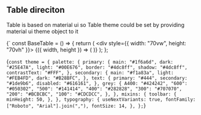 ## Table direciton

Table is based on material ui so Table theme could be set by providing material ui theme object to it


<MaterialTheme />


<SyntaxHighlighter>{`
const BaseTable = () => {
  return (
    <div style={{ width: "70vw", height: "70vh" }}>
      <AutoSizer>
        {({ width, height }) => (
          <HesabaVirtualTable
            height={height}
            width={width}
            columns={simpleSchemaColumns}
            rows={simpleRows}
            theme={theme}
          />
        )}
      </AutoSizer>
    </div>
  );
};

<SyntaxHighlighter>{`
  const theme = {
  palette: {
    primary: {
      main: "#1f6a6d",
      dark: "#25E47A",
      light: "#00E676",
      border: "#4dc8ff",
      shadow: "#4dc8ff",
      contrastText: "#FFF",
    },
    secondary: {
      main: "#f1a83a",
      light: "#FEB4FD",
      dark: "#B28BFC",
    },
    text: {
      primary: "#444",
      secondary: "#1de9b6",
      disabled: "#616161",
    },
    grey: {
      A400: "#424242",
      "600": "#050302",
      "500": "#141414",
      "400": "#282828",
      "300": "#707070",
      "200": "#BCBCBC",
      "100": "#CDCDCC",
    },
  },
  mixins: {
    toolbar: {
      minHeight: 50,
    },
  },
  typography: {
    useNextVariants: true,
    fontFamily: ["Roboto", "Arial"].join(","),
    fontSize: 14,
  },
};
`}</SyntaxHighlighter>